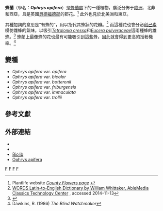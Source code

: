 {{Speciesbox
| taxon = Ophrys apifera
| binomial_authority = [[威廉·哈德遜_(植物學家)|Huds.]]
| image = OphrysApifera.jpg
| image_caption = ''Ophrys apifera'' var. ''aurita''
| synonyms = 
* ''Orchis apifera'' <small>(Huds.) [[Richard_Anthony_Salisbury|Salisb.]]</small>
*''Arachnites apifera'' <small>(Huds.) [[Georg_Franz_Hoffmann|Hoffm.]]</small>
*''Ophrys chlorantha'' <small>[[Johannes_Jacob_Hegetschweiler|Hegetschw.]] & [[Oswald_Heer|Heer]]</small>
*''Ophrys insectifera'' var. ''andrachnites''
}}
'''蜂蘭'''（學名：'''''Ophrys apifera'''''）是[[蜂蘭屬|蜂蘭屬]]下的一種植物，廣泛分佈于[[歐洲|歐洲]]、北非和西亞，且是英國[[貝德福德郡|貝德福德郡]]的郡花。<ref>Plantlife website [http://www.plantlife.org.uk/wild_plants/county_flowers/ ''County Flowers page''] {{Wayback|url=http://www.plantlife.org.uk/wild_plants/county_flowers/ |date=20150430170312 }}</ref> 此外也見於北美洲和東亞。

其種加詞的意思是“有蜂的”，用以指代其蜂狀的花瓣。<ref name="Latindict">[http://www.archives.nd.edu/cgi-bin/wordz.pl?keyword=fer WORDS Latin-to-English Dictionary by William Whittaker, AbleMedia Classics Technology Center] {{Wayback|url=http://www.archives.nd.edu/cgi-bin/wordz.pl?keyword=fer |date=20150923222000 }}, accessed 2014-11-13</ref> 而這種花也會分泌[[利己素|利己素]]模仿雌蜂的氣味，以吸引''[[Tetralonia_cressa|Tetralonia cressa]]''和''[[Eucera_pulveraceae|Eucera pulveraceae]]''這兩種蜂的雄蜂。<ref>{{cite journal |last1=Fenster |first1=Charles B. |last2=Marten-Rodrıguez |first2=Silvana |year=2207 |title=Reproductive Assurance and the Evolution of Pollination Specialization |journal=International Journal of Plant Sciences |volume=168 |issue=2 |pages=215–228 |publisher=The University of Chicago |doi=10.1086/509647 |url=http://english.xtbg.cas.cn/rh/rp/200905/P020090810528272663000.pdf |accessdate=2 September 2013 |archive-date=2020-05-19 |archive-url=https://web.archive.org/web/20200519165653/http://english.xtbg.cas.cn/rh/rp/200905/P020090810528272663000.pdf |dead-url=no }}</ref> 蜂蘭上最像蜂的花也最有可能吸引到這些蜂，因此就會得到更高的授粉機率。<ref>Dawkins, R. (1986) ''The Blind Watchmaker''</ref>

== 變種 ==
* ''Ophrys apifera'' var. ''apifera''
* ''Ophrys apifera'' var. ''bicolor''
* ''Ophrys apifera'' var. ''botteronii''
* ''Ophrys apifera'' var. ''friburgensis''
* ''Ophrys apifera'' var. ''immaculata''
* ''Ophrys apifera'' var. ''trollii''
{{Multiple image
| direction = horizontal
| align = center
| header = 各個變種
| width1 = 160
| image1 = Ophrys apifera flower1.jpg
| caption1 = ''Ophrys apifera'' var. ''aurita''
| width2 = 150
| image2 = Ophrys apifera var. bicolor Saarland 004.jpg
| caption2 = ''Ophrys apifera'' var. ''bicolor''
| width3 = 150
| image3 = Ophrys apifera var botteronii Saarland 01.jpg
| caption3 =''Ophrys apifera'' var. ''botteronii''
| width4 = 150
| image4 = Ophrys apifera var. trollii Frankreich 29.jpg
| caption4 = ''Ophrys apifera'' var. ''trollii''
}}

== 參考文獻==
{{reflist}}

== 外部連結 ==
* {{Commons-inline|Ophrys apifera|''Ophrys apifera''}}
* {{eol|1136554}}
* [http://www.biolib.cz/en/taxon/id42170/ Biolib] {{Wayback|url=http://www.biolib.cz/en/taxon/id42170/ |date=20210429145741 }}
* [http://luirig.altervista.org/flora/taxa/index2.php?scientific-name=ophrys+apifera Ophrys apifera] {{Wayback|url=http://luirig.altervista.org/flora/taxa/index2.php?scientific-name=ophrys+apifera |date=20190809123653 }}
{{Taxonbar}}
[[Category:蜂蘭屬|F]]
[[Category:亞洲植物|F]]
[[Category:歐洲植物|F]]
[[Category:北美洲植物|F]]